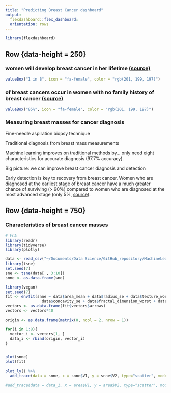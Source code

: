 ```yaml
---
title: "Predicting Breast Cancer dashboard"
output: 
  flexdashboard::flex_dashboard:
  orientation: rows
---
```


```r
library(flexdashboard)
```

Row {data-height = 250}
-----------------------------------------------------------------------

### women will develop breast cancer in her lifetime [(source)](http://www.breastcancer.org/symptoms/understand_bc/statistics)

```r
valueBox("1 in 8", icon = "fa-female", color = "rgb(201, 199, 197)")
```

### of breast cancers occur in women with no family history of breast cancer [(source)](http://www.breastcancer.org/symptoms/understand_bc/statistics)

```r
valueBox("85%", icon = "fa-female", color = "rgb(201, 199, 197)")
```

### Measuring breast masses for cancer diagnosis 

Fine-needle aspiration biopsy technique

Traditional diagnosis from breast mass measurements

Machine learning improves on traditional methods by... only need eight characteristics for accurate diagnosis (97.7% accuracy).

Big picture: we can improve breast cancer diagnosis and detection

Early detection is key to recovery from breast cancer. Women who are diagnosed at the earliest stage of breast cancer have a much greater chance of surviving (> 90%) compared to women who are diagnosed at the most advanced stage (only 5%, [source](http://www.cancerresearchuk.org/about-cancer/cancer-symptoms/why-is-early-diagnosis-important)).

Row {data-height = 750}
-----------------------------------------------------------------------

### Characteristics of breast cancer masses

```r
# PCA
library(readr)
library(tidyverse)
library(plotly)

data <- read_csv("~/Documents/Data Science/GitHub_repository/MachineLearningPortfolio/PredictingBreastCancer/data.csv")
library(tsne)
set.seed(7)
sne <- tsne(data[ , 3:10])
snne <- as.data.frame(sne)

library(vegan)
set.seed(7)
fit <- envfit(snne ~ data$area_mean + data$radius_se + data$texture_worst + data$smoothness_worst + data$symmetry_worst + 
                data$concavity_se + data$fractal_dimension_worst + data$symmetry_se)
vectors <- as.data.frame(fit$vectors$arrows)
vectors <- vectors*40

origin <- as.data.frame(matrix(0, ncol = 2, nrow = 1))

for(i in 1:8){
  vector_i <- vectors[1, ]
  data_i <- rbind(origin, vector_i)
}


plot(snne)
plot(fit)

plot_ly() %>% 
  add_trace(data = snne, x = snne$V1, y = snne$V2, type="scatter", mode="markers", opacity = 0.7, color = ~data$diagnosis, colors = "Set1") 
  
#add_trace(data = data_1, x = area$V1, y = area$V2, type="scatter", mode = "lines", name = "mean area")


```

